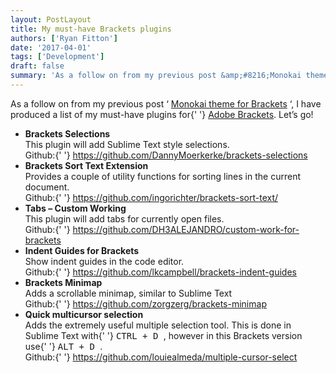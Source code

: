 ```yaml
---
layout: PostLayout
title: My must-have Brackets plugins
authors: ['Ryan Fitton']
date: '2017-04-01'
tags: ['Development']
draft: false
summary: 'As a follow on from my previous post &amp;#8216;Monokai theme for Brackets&amp;#8216;, I have produced a list of my must-have plugins for Adobe Brackets. Let&amp;#8217;s go! Brackets Selections This plugin will add Sublime Text style selections. Github: https://github.com/DannyMoerkerke/brackets-selections Brackets Sort Text Extension Provides a couple of utility functions for sorting lines in the current document. [&amp;hellip;]'
---
```


<p>
  As a follow on from my previous post &#8216;
  <a href="https://ryanfitton.co.uk/blog/monokai-theme-for-brackets/">Monokai theme for Brackets</a>
  &#8216;, I have produced a list of my must-have plugins for{' '}
  <a href="http://brackets.io/">Adobe Brackets</a>. Let&#8217;s go!
</p>
<ul>
  <li>
    <strong>Brackets Selections</strong>
    <br />
    This plugin will add Sublime Text style selections.
    <br />
    Github:{' '}
    <a href="https://github.com/DannyMoerkerke/brackets-selections">
      https://github.com/DannyMoerkerke/brackets-selections
    </a>
  </li>
  <li>
    <strong>Brackets Sort Text Extension</strong>
    <br />
    Provides a couple of utility functions for sorting lines in the current document.
    <br />
    Github:{' '}
    <a href="https://github.com/ingorichter/brackets-sort-text/">
      https://github.com/ingorichter/brackets-sort-text/
    </a>
  </li>
  <li>
    <strong>Tabs &#8211; Custom Working</strong>
    <br />
    This plugin will add tabs for currently open files.
    <br />
    Github:{' '}
    <a href="https://github.com/DH3ALEJANDRO/custom-work-for-brackets">
      https://github.com/DH3ALEJANDRO/custom-work-for-brackets
    </a>
  </li>
  <li>
    <strong>Indent Guides for Brackets</strong>
    <br />
    Show indent guides in the code editor.
    <br />
    Github:{' '}
    <a href="https://github.com/lkcampbell/brackets-indent-guides">
      https://github.com/lkcampbell/brackets-indent-guides
    </a>
  </li>
  <li>
    <strong>Brackets Minimap</strong>
    <br />
    Adds a scrollable minimap, similar to Sublime Text
    <br />
    Github:{' '}
    <a href="https://github.com/zorgzerg/brackets-minimap">
      https://github.com/zorgzerg/brackets-minimap
    </a>
  </li>
  <li>
    <strong>Quick multicursor selection</strong>
    <br />
    Adds the extremely useful multiple selection tool. This is done in Sublime Text with{' '}
    <kbd>
      <kbd>CTRL</kbd> + <kbd>D</kbd>
    </kbd>
    , however in this Brackets version use{' '}
    <kbd>
      <kbd>ALT</kbd> + <kbd>D</kbd>
    </kbd>
    .<br />
    Github:{' '}
    <a href="https://github.com/louiealmeda/multiple-cursor-select">
      https://github.com/louiealmeda/multiple-cursor-select
    </a>
  </li>
</ul>
